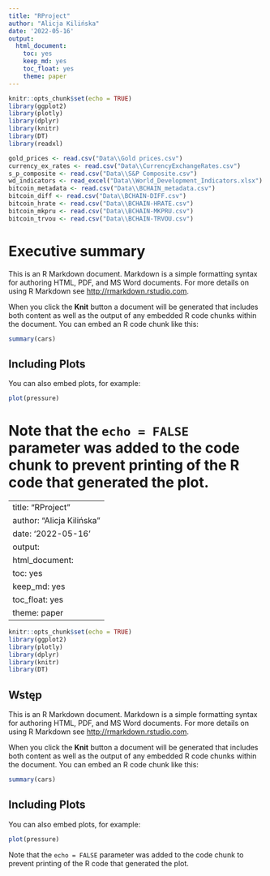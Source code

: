 ```yaml
---
title: "RProject"
author: "Alicja Kilińska"
date: '2022-05-16'
output: 
  html_document: 
    toc: yes
    keep_md: yes
    toc_float: yes
    theme: paper
---
```


<!-- 
Library to install:
- ggplot2
- plotly
- dplyr
- knitr
- DT
- readxl
-->

<!-- Load the libraries -->
<!-- Hide warnings and messages -->

```r
knitr::opts_chunk$set(echo = TRUE)
library(ggplot2)
library(plotly)
library(dplyr)
library(knitr)
library(DT)
library(readxl)
```

<!-- Import Data from Files -->
```r
gold_prices <- read.csv("Data\\Gold prices.csv")
currency_ex_rates <- read.csv("Data\\CurrencyExchangeRates.csv")
s_p_composite <- read.csv("Data\\S&P Composite.csv")
wd_indicators <- read_excel("Data\\World_Development_Indicators.xlsx")
bitcoin_metadata <- read.csv("Data\\BCHAIN_metadata.csv")
bitcoin_diff <- read.csv("Data\\BCHAIN-DIFF.csv")
bitcoin_hrate <- read.csv("Data\\BCHAIN-HRATE.csv")
bitcoin_mkpru <- read.csv("Data\\BCHAIN-MKPRU.csv")
bitcoin_trvou <- read.csv("Data\\BCHAIN-TRVOU.csv")
```

# Executive summary

This is an R Markdown document. Markdown is a simple formatting syntax for authoring HTML, PDF, and MS Word documents. For more details on using R Markdown see <http://rmarkdown.rstudio.com>.

When you click the **Knit** button a document will be generated that includes both content as well as the output of any embedded R code chunks within the document. You can embed an R code chunk like this:

```r
summary(cars)
```

## Including Plots

You can also embed plots, for example:

```r
plot(pressure)
```

Note that the `echo = FALSE` parameter was added to the code chunk to prevent printing of the R code that generated the plot.
=======
---
title: "RProject"
author: "Alicja Kilińska"
date: '2022-05-16'
output: 
  html_document: 
    toc: yes
    keep_md: yes
    toc_float: yes
    theme: paper
---

<!-- 
Library to install
- ggplot2
- plotly
- dplyr
- knitr
- DT
-->

<!-- Load the libraries -->
<!-- Hide warnings and messages -->

```r
knitr::opts_chunk$set(echo = TRUE)
library(ggplot2)
library(plotly)
library(dplyr)
library(knitr)
library(DT)
```

## Wstęp

This is an R Markdown document. Markdown is a simple formatting syntax for authoring HTML, PDF, and MS Word documents. For more details on using R Markdown see <http://rmarkdown.rstudio.com>.

When you click the **Knit** button a document will be generated that includes both content as well as the output of any embedded R code chunks within the document. You can embed an R code chunk like this:

```r
summary(cars)
```

## Including Plots

You can also embed plots, for example:

```r
plot(pressure)
```

Note that the `echo = FALSE` parameter was added to the code chunk to prevent printing of the R code that generated the plot.